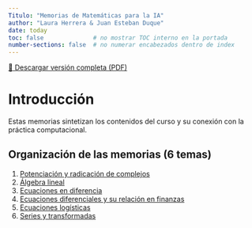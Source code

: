 ```yaml
---
Titulo: "Memorias de Matemáticas para la IA"
author: "Laura Herrera & Juan Esteban Duque"
date: today
toc: false              # no mostrar TOC interno en la portada
number-sections: false  # no numerar encabezados dentro de index
---
```

<p class="text-center">
  <a class="btn btn-primary btn-lg" href="memorias.pdf" target="_blank" download>
    📄 Descargar versión completa (PDF)
  </a>
</p>


# Introducción

Estas memorias sintetizan los contenidos del curso y su conexión con la práctica computacional.

## Organización de las memorias (6 temas)

1. [Potenciación y radicación de complejos](complejos-potenciacion-radicacion.qmd)
2. [Álgebra lineal](algebra-lineal.qmd)
3. [Ecuaciones en diferencia](ecuaciones-en-diferencia.qmd)
4. [Ecuaciones diferenciales y su relación en finanzas](ecuaciones-diferenciales-finanzas.qmd)
5. [Ecuaciones logísticas](ecuaciones-logisticas.qmd)
6. [Series y transformadas](series-y-transformadas.qmd)
